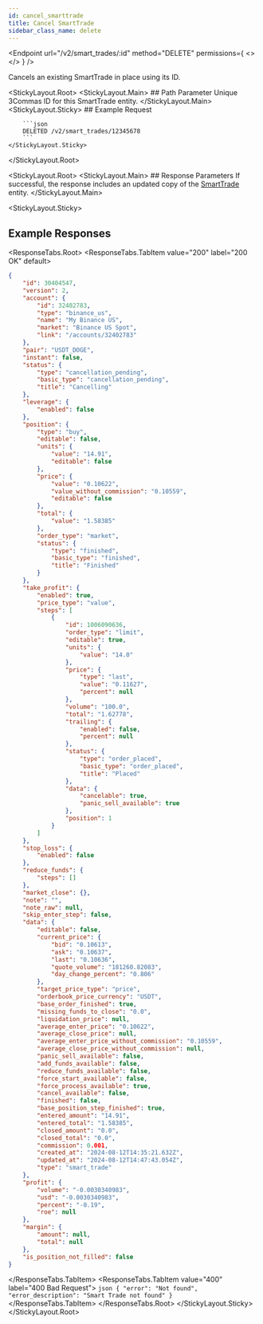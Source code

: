 ```yaml
---
id: cancel_smarttrade
title: Cancel SmartTrade
sidebar_class_name: delete
---
```



<Endpoint
  url="/v2/smart_trades/:id"
  method="DELETE"
  permissions={
    <>
      <Permission title="Permission" description="SMART_TRADES_WRITE" />
      <Permission title="Security" description="SIGNED" />
    </>
  }
/>

Cancels an existing SmartTrade in place using its ID.

<StickyLayout.Root>
    <StickyLayout.Main>
        ## Path Parameter
        <ApiParam name='id' type='integer' id="id" required>
        Unique 3Commas ID for this SmartTrade entity.
        </ApiParam>
    </StickyLayout.Main>
    <StickyLayout.Sticky>
        ## Example Request

        ```json
        DELETED /v2/smart_trades/12345678
        ```
    </StickyLayout.Sticky>
</StickyLayout.Root>

<StickyLayout.Root>
<StickyLayout.Main>
    ## Response Parameters
    If successful, the response includes an updated copy of the [SmartTrade](0.%20SmartTrade%20entity.mdx) entity.
</StickyLayout.Main>

<StickyLayout.Sticky>
## Example Responses

 <ResponseTabs.Root>
    <ResponseTabs.TabItem value="200" label="200 OK" default>

```json
{
    "id": 30404547,
    "version": 2,
    "account": {
        "id": 32402783,
        "type": "binance_us",
        "name": "My Binance US",
        "market": "Binance US Spot",
        "link": "/accounts/32402783"
    },
    "pair": "USDT_DOGE",
    "instant": false,
    "status": {
        "type": "cancellation_pending",
        "basic_type": "cancellation_pending",
        "title": "Cancelling"
    },
    "leverage": {
        "enabled": false
    },
    "position": {
        "type": "buy",
        "editable": false,
        "units": {
            "value": "14.91",
            "editable": false
        },
        "price": {
            "value": "0.10622",
            "value_without_commission": "0.10559",
            "editable": false
        },
        "total": {
            "value": "1.58385"
        },
        "order_type": "market",
        "status": {
            "type": "finished",
            "basic_type": "finished",
            "title": "Finished"
        }
    },
    "take_profit": {
        "enabled": true,
        "price_type": "value",
        "steps": [
            {
                "id": 1006090636,
                "order_type": "limit",
                "editable": true,
                "units": {
                    "value": "14.0"
                },
                "price": {
                    "type": "last",
                    "value": "0.11627",
                    "percent": null
                },
                "volume": "100.0",
                "total": "1.62778",
                "trailing": {
                    "enabled": false,
                    "percent": null
                },
                "status": {
                    "type": "order_placed",
                    "basic_type": "order_placed",
                    "title": "Placed"
                },
                "data": {
                    "cancelable": true,
                    "panic_sell_available": true
                },
                "position": 1
            }
        ]
    },
    "stop_loss": {
        "enabled": false
    },
    "reduce_funds": {
        "steps": []
    },
    "market_close": {},
    "note": "",
    "note_raw": null,
    "skip_enter_step": false,
    "data": {
        "editable": false,
        "current_price": {
            "bid": "0.10613",
            "ask": "0.10637",
            "last": "0.10636",
            "quote_volume": "181260.82083",
            "day_change_percent": "0.806"
        },
        "target_price_type": "price",
        "orderbook_price_currency": "USDT",
        "base_order_finished": true,
        "missing_funds_to_close": "0.0",
        "liquidation_price": null,
        "average_enter_price": "0.10622",
        "average_close_price": null,
        "average_enter_price_without_commission": "0.10559",
        "average_close_price_without_commission": null,
        "panic_sell_available": false,
        "add_funds_available": false,
        "reduce_funds_available": false,
        "force_start_available": false,
        "force_process_available": true,
        "cancel_available": false,
        "finished": false,
        "base_position_step_finished": true,
        "entered_amount": "14.91",
        "entered_total": "1.58385",
        "closed_amount": "0.0",
        "closed_total": "0.0",
        "commission": 0.001,
        "created_at": "2024-08-12T14:35:21.632Z",
        "updated_at": "2024-08-12T14:47:43.054Z",
        "type": "smart_trade"
    },
    "profit": {
        "volume": "-0.0030340983",
        "usd": "-0.0030340983",
        "percent": "-0.19",
        "roe": null
    },
    "margin": {
        "amount": null,
        "total": null
    },
    "is_position_not_filled": false
}
```
</ResponseTabs.TabItem>
        <ResponseTabs.TabItem value="400" label="400 Bad Request">
                ```json
                {
                    "error": "Not found",
                    "error_description": "Smart Trade not found"
                }
                ```
        </ResponseTabs.TabItem>
 </ResponseTabs.Root>
 </StickyLayout.Sticky>
 </StickyLayout.Root>